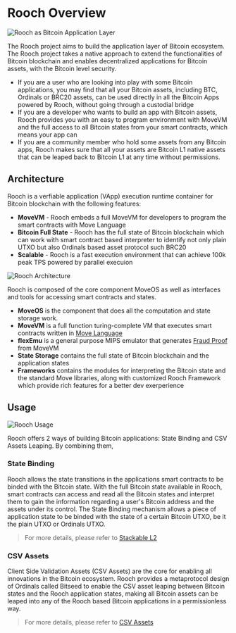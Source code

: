 # Rooch Overview


<Image
    src="/docs/rooch-bitcoin-application-layer.png"
    alt="Rooch as Bitcoin Application Layer"
    width={1000}
    height={1000}
    className="mx-auto my-2"
  />


The Rooch project aims to build the application layer of Bitcoin ecosystem. The Rooch project takes a native approach to extend the functionalities of Bitcoin blockchain and enables decentralized applications for Bitcoin assets, with the Bitcoin level security.

- If you are a user who are looking into play with some Bitcoin applications, you may find that all your Bitcoin assets, including BTC, Ordinals or BRC20 assets, can be used directly in all the Bitcoin Apps powered by Rooch, without going through a custodial bridge 
- If you are a developer who wants to build an app with Bitcoin assets, Rooch provides you with an easy to program environment with MoveVM and the full access to all Bitcoin states from your smart contracts, which means your app can 
- If you are a community member who hold some assets from any Bitcoin apps, Rooch makes sure that all your assets are Bitcoin L1 native assets that can be leaped back to Bitcoin L1 at any time without permissions.

## Architecture

Rooch is a verfiable application (VApp) execution runtime container for Bitcoin blockchain with the following features:

- **MoveVM** - Rooch embeds a full MoveVM for developers to program the smart contracts with Move Language
- **Bitcoin Full State** - Rooch has the full state of Bitcoin blockchain which can work with smart contract based interpreter to identify not only plain UTXO but also Ordinals based asset protocol such BRC20
- **Scalable** - Rooch is a fast execution environment that can achieve 100k peak TPS powered by parallel execuion

<Image
  src="/docs/rooch-architecture.png"
  alt="Rooch Architecture"
  width={600}
  height={600}
  className="mx-auto my-4"
/>

Rooch is composed of the core component MoveOS as well as interfaces and tools for accessing smart contracts and states.

- **MoveOS** is the component that does all the computation and state storage work.  
- **MoveVM** is a full function turing-complete VM that executes smart contracts written in [Move Language](/learn/core-concepts/move-contracts/move-language)
- **flexEmu** is a general purpose MIPS emulator that generates [Fraud Proof](/learn/in-depth-tech/fraud-proof) from MoveVM
- **State Storage** contains the full state of Bitcoin blockchain and the application states
- **Frameworks** contains the modules for interpreting the Bitcoin state and the standard Move libraries, along with customized Rooch Framework which provide rich features for a better dev exerperience  

## Usage

<Image
  src="/docs/rooch-usage.png"
  alt="Rooch Usage"
  width={600}
  height={600}
  className="mx-auto my-4"
/>

Rooch offers 2 ways of building Bitcoin applications: State Binding and CSV Assets Leaping. By combining them, 

### State Binding
Rooch allows the state transitions in the applications smart contracts to be binded with the Bitcoin state. With the full Bitcoin state available in Rooch, smart contracts can access and read all the Bitcoin states and interpret them to gain the information regarding a user's Bitcoin address and the assets under its control. The State Binding mechanism allows a piece of application state to be binded with the state of a certain Bitcoin UTXO, be it the plain UTXO or Ordinals UTXO.

> For more details, please refer to [Stackable L2](https://rooch.network/blog/stackable-l2)

### CSV Assets
Client Side Validation Assets (CSV Assets) are the core for enabling all innovations in the Bitcoin ecosystem. Rooch provides a metaprotocol design of Ordinals called Bitseed to enable the CSV asset leaping between Bitcoin states and the Rooch application states, making all Bitcoin assets can be leaped into any of the Rooch based Bitcoin applications in a permissionless way.

> For more details, please refer to [CSV Assets](./in-depth-tech/client-side-validation)
